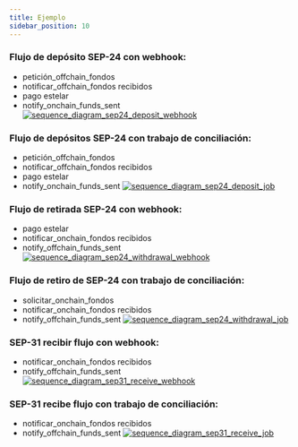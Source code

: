 ```yaml
---
title: Ejemplo
sidebar_position: 10
---
```



[comentario]: # "Las definiciones de diagrama de secuencia se encuentran en la carpeta /static/definitions"
[comentario]: # "Para actualizarlos, usa https://sequencediagram.org"

### Flujo de depósito SEP-24 con webhook:

- petición_offchain_fondos
- notificar_offchain_fondos recibidos
- pago estelar
- notify_onchain_funds_sent [![sequence_diagram_sep24_deposit_webhook](/assets/sequence_diagram_sep24_deposit_webhook.png)](/assets/sequence_diagram_sep24_deposit_webhook.png)
  <br />

### Flujo de depósitos SEP-24 con trabajo de conciliación:

- petición_offchain_fondos
- notificar_offchain_fondos recibidos
- pago estelar
- notify_onchain_funds_sent [![sequence_diagram_sep24_deposit_job](/assets/sequence_diagram_sep24_deposit_job.png)](/assets/sequence_diagram_sep24_deposit_job.png)
  <br />

### Flujo de retirada SEP-24 con webhook:

- pago estelar
- notificar_onchain_fondos recibidos
- notify_offchain_funds_sent [![sequence_diagram_sep24_withdrawal_webhook](/assets/sequence_diagram_sep24_drawal_webhook.png)](/assets/sequence_diagram_sep24_drawal_webhook.png)
  <br />

### Flujo de retiro de SEP-24 con trabajo de conciliación:

- solicitar_onchain_fondos
- notificar_onchain_fondos recibidos
- notify_offchain_funds_sent [![sequence_diagram_sep24_withdrawal_job](/assets/sequence_diagram_sep24_retial_job.png)](/assets/sequence_diagram_sep24_retial_job.png)
  <br />

### SEP-31 recibir flujo con webhook:

- notificar_onchain_fondos recibidos
- notify_offchain_funds_sent [![sequence_diagram_sep31_receive_webhook](/assets/sequence_diagram_sep31_receive_webhook.png)](/assets/sequence_diagram_sep31_receive_webhook.png)
  <br />

### SEP-31 recibe flujo con trabajo de conciliación:

- notificar_onchain_fondos recibidos
- notify_offchain_funds_sent [![sequence_diagram_sep31_receive_job](/assets/sequence_diagram_sep31_receive_job.png)](/assets/sequence_diagram_sep31_receive_job.png)
